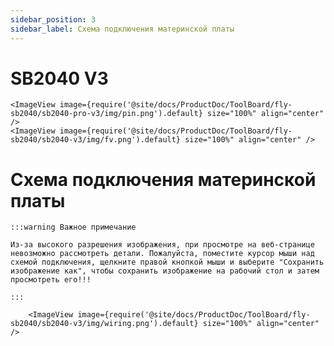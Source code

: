 ```yaml
---
sidebar_position: 3
sidebar_label: Схема подключения материнской платы
---
```




# SB2040 V3

    <ImageView image={require('@site/docs/ProductDoc/ToolBoard/fly-sb2040/sb2040-pro-v3/img/pin.png').default} size="100%" align="center" />
    <ImageView image={require('@site/docs/ProductDoc/ToolBoard/fly-sb2040/sb2040-v3/img/fv.png').default} size="100%" align="center" />


# Схема подключения материнской платы

    :::warning Важное примечание

    Из-за высокого разрешения изображения, при просмотре на веб-странице невозможно рассмотреть детали. Пожалуйста, поместите курсор мыши над схемой подключения, щелкните правой кнопкой мыши и выберите "Сохранить изображение как", чтобы сохранить изображение на рабочий стол и затем просмотреть его!!!

    :::

        <ImageView image={require('@site/docs/ProductDoc/ToolBoard/fly-sb2040/sb2040-v3/img/wiring.png').default} size="100%" align="center" />
